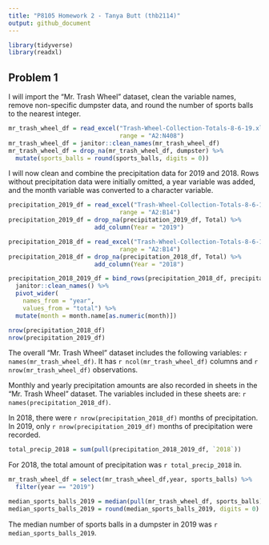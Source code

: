 ```yaml
---
title: "P8105 Homework 2 - Tanya Butt (thb2114)"
output: github_document
---
```


```r
library(tidyverse)
library(readxl)
```

## Problem 1

I will import the "Mr. Trash Wheel" dataset, clean the variable names, remove
non-specific dumpster data, and round the number of sports balls to the nearest integer.

```r
mr_trash_wheel_df = read_excel("Trash-Wheel-Collection-Totals-8-6-19.xlsx", 
                               range = "A2:N408")
mr_trash_wheel_df = janitor::clean_names(mr_trash_wheel_df) 
mr_trash_wheel_df = drop_na(mr_trash_wheel_df, dumpster) %>% 
  mutate(sports_balls = round(sports_balls, digits = 0))
```

I will now clean and combine the precipitation data for 2019 and 2018. Rows without precipitation data 
were initially omitted, a year variable was added, and the month variable was converted to a character variable.

```r
precipitation_2019_df = read_excel("Trash-Wheel-Collection-Totals-8-6-19.xlsx", sheet = 4,
                               range = "A2:B14") 
precipitation_2019_df = drop_na(precipitation_2019_df, Total) %>% 
                        add_column(Year = "2019")

precipitation_2018_df = read_excel("Trash-Wheel-Collection-Totals-8-6-19.xlsx", sheet = 5,
                               range = "A2:B14") 
precipitation_2018_df = drop_na(precipitation_2018_df, Total) %>% 
                        add_column(Year = "2018")

precipitation_2018_2019_df = bind_rows(precipitation_2018_df, precipitation_2019_df) %>% 
  janitor::clean_names() %>% 
  pivot_wider(
    names_from = "year",
    values_from = "total") %>% 
  mutate(month = month.name[as.numeric(month)])

nrow(precipitation_2018_df)
nrow(precipitation_2019_df)
```

The overall "Mr. Trash Wheel" dataset includes the following variables: `r names(mr_trash_wheel_df)`. It has `r ncol(mr_trash_wheel_df)` columns and `r nrow(mr_trash_wheel_df)` observations.

Monthly and yearly precipitation amounts are also recorded in sheets in the "Mr. Trash Wheel" dataset. The variables included in these sheets are: `r names(precipitation_2018_df)`. 

In 2018, there were `r nrow(precipitation_2018_df)` months of precipitation. In 2019, only `r nrow(precipitation_2019_df)` months of precipitation were recorded.

```r
total_precip_2018 = sum(pull(precipitation_2018_2019_df, `2018`))
```

For 2018, the total amount of precipitation was `r total_precip_2018` in.

```r
mr_trash_wheel_df = select(mr_trash_wheel_df,year, sports_balls) %>% 
  filter(year == "2019")

median_sports_balls_2019 = median(pull(mr_trash_wheel_df, sports_balls))
median_sports_balls_2019 = round(median_sports_balls_2019, digits = 0)
```

The median number of sports balls in a dumpster in 2019 was `r median_sports_balls_2019`.
